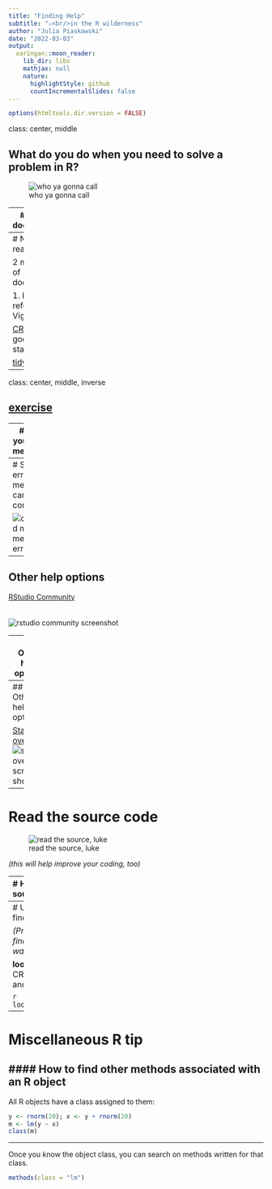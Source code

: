 ```yaml
---
title: "Finding Help"
subtitle: "⚔<br/>in the R wilderness"
author: "Julia Piaskowski"
date: "2022-03-03"
output:
  xaringan::moon_reader:
    lib_dir: libs
    mathjax: null
    nature:
      highlightStyle: github
      countIncrementalSlides: false
---
```


```r
options(htmltools.dir.version = FALSE)
```

class: center, middle 

## What do you do when you need to solve a problem in R? 

![who ya gonna call](images/ghostbusters.jpeg)

---
# Check the documentation!

*Remember, you can spend 2 hours searching the web in order to save 15 minutes of reading the documentation.*

How do we do this?

```r
?par
??plot
```

---
# No really, read the docs

2 main aspects of documentation:   

1. Function reference
1. Vignettes

[CRAN](https://cran.r-project.org/web/packages/available_packages_by_name.html) can be a good place to start. 

[tidyr example](https://CRAN.R-project.org/package=tidyr)

---
class: center, middle, inverse

## [exercise](exercises/exercise-3.html)

---
# Read your error messages

*They are often telling you something important.*

![tweet about informative error message I ignored](images/tweet_ignored_error.png)

---
# Still, error messages can be confusing

![confused man meme at R error](images/r_function_error.jpg)

---
## Other help options

[RStudio Community](https://community.rstudio.com/)  
<br>  
![rstudio community screenshot](images/rstudio_community.png)

---
## Other help options

[R4DS community](https://www.rfordatasci.com/)  
<br>   
![R for DS community screenshot](images/r4ds_screenshot.png)  

---
## Other help options

[Stack overflow](https://stackoverflow.com/)  
<br>  
![stack overflow screen shot](images/stackoverflow_screenshot.png)

---
# Read the source code

![read the source, luke](images/luke_source_code.jpeg)

*(this will help improve your coding, too)*

---
# How to find source code

* Type the function name in the console without parentheses: 
```r
lm
```
*[suppressed output because it is long]*
<br><br>

* Sometimes this is not informative   
```r
c
subset
`[`
```

---
# Use 'lookup' to find what you need

*(Prior to 'lookup', finding source code was a real [bugger](https://github.com/jennybc/access-r-source#readme)*

**lookup** checks CRAN, Bioconductor and GitHub!

```r
lookup::lookup(`[`)
```

---
#  Miscellaneous R tip

#### How to find other methods associated with an R object
--

All R objects have a class assigned to them: 

```r
y <- rnorm(20); x <- y + rnorm(20)
m <- lm(y ~ x)
class(m)
```

---

Once you know the object class, you can search on methods written for that class. 

```r
methods(class = "lm")
```

